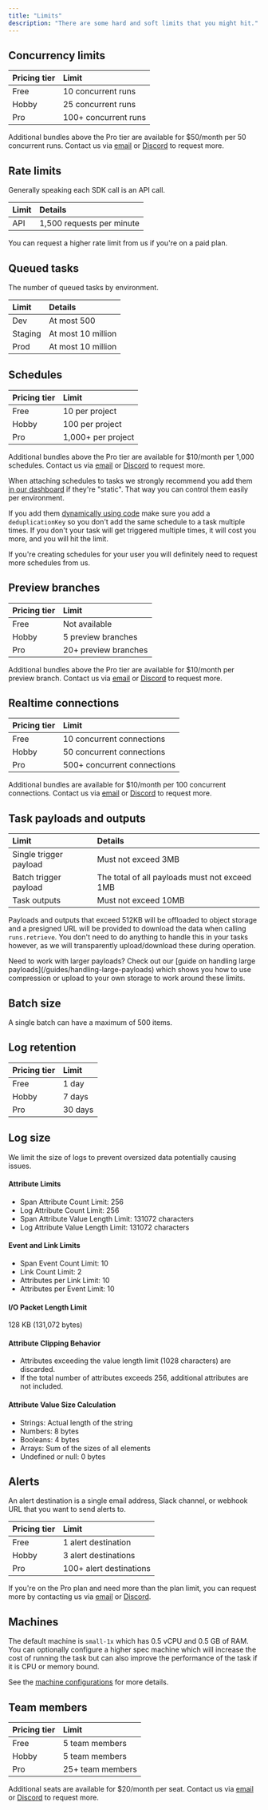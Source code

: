 ```yaml
---
title: "Limits"
description: "There are some hard and soft limits that you might hit."
---
```



## Concurrency limits

| Pricing tier | Limit                |
| :----------- | :------------------- |
| Free         | 10 concurrent runs   |
| Hobby        | 25 concurrent runs   |
| Pro          | 100+ concurrent runs |

Additional bundles above the Pro tier are available for $50/month per 50 concurrent runs. Contact us via [email](https://trigger.dev/contact) or [Discord](https://trigger.dev/discord) to request more.

## Rate limits

Generally speaking each SDK call is an API call.

| Limit | Details                   |
| :---- | :------------------------ |
| API   | 1,500 requests per minute |

You can request a higher rate limit from us if you're on a paid plan.

<RateLimitHitUseBatchTrigger />

## Queued tasks

The number of queued tasks by environment.

| Limit   | Details            |
| :------ | :----------------- |
| Dev     | At most 500        |
| Staging | At most 10 million |
| Prod    | At most 10 million |

## Schedules

| Pricing tier | Limit              |
| :----------- | :----------------- |
| Free         | 10 per project     |
| Hobby        | 100 per project    |
| Pro          | 1,000+ per project |

Additional bundles above the Pro tier are available for $10/month per 1,000 schedules. Contact us via [email](https://trigger.dev/contact) or [Discord](https://trigger.dev/discord) to request more.

When attaching schedules to tasks we strongly recommend you add them [in our dashboard](/tasks/scheduled#attaching-schedules-in-the-dashboard) if they're "static". That way you can control them easily per environment.

If you add them [dynamically using code](/management/schedules/create) make sure you add a `deduplicationKey` so you don't add the same schedule to a task multiple times. If you don't your task will get triggered multiple times, it will cost you more, and you will hit the limit.

If you're creating schedules for your user you will definitely need to request more schedules from us.

## Preview branches

| Pricing tier | Limit                |
| :----------- | :------------------- |
| Free         | Not available        |
| Hobby        | 5 preview branches   |
| Pro          | 20+ preview branches |

Additional bundles above the Pro tier are available for $10/month per preview branch. Contact us via [email](https://trigger.dev/contact) or [Discord](https://trigger.dev/discord) to request more.

## Realtime connections

| Pricing tier | Limit                       |
| :----------- | :-------------------------- |
| Free         | 10 concurrent connections   |
| Hobby        | 50 concurrent connections   |
| Pro          | 500+ concurrent connections |

Additional bundles are available for $10/month per 100 concurrent connections. Contact us via [email](https://trigger.dev/contact) or [Discord](https://trigger.dev/discord) to request more.

## Task payloads and outputs

| Limit                  | Details                                       |
| :--------------------- | :-------------------------------------------- |
| Single trigger payload | Must not exceed 3MB                           |
| Batch trigger payload  | The total of all payloads must not exceed 1MB |
| Task outputs           | Must not exceed 10MB                          |

Payloads and outputs that exceed 512KB will be offloaded to object storage and a presigned URL will be provided to download the data when calling `runs.retrieve`. You don't need to do anything to handle this in your tasks however, as we will transparently upload/download these during operation.

<Note>
  Need to work with larger payloads? Check out our [guide on handling large
  payloads](/guides/handling-large-payloads) which shows you how to use compression or upload to
  your own storage to work around these limits.
</Note>

## Batch size

A single batch can have a maximum of 500 items.

<SoftLimit />

## Log retention

| Pricing tier | Limit   |
| :----------- | :------ |
| Free         | 1 day   |
| Hobby        | 7 days  |
| Pro          | 30 days |

## Log size

We limit the size of logs to prevent oversized data potentially causing issues.

<Expandable title="log limits">

#### Attribute Limits

- Span Attribute Count Limit: 256
- Log Attribute Count Limit: 256
- Span Attribute Value Length Limit: 131072 characters
- Log Attribute Value Length Limit: 131072 characters

#### Event and Link Limits

- Span Event Count Limit: 10
- Link Count Limit: 2
- Attributes per Link Limit: 10
- Attributes per Event Limit: 10

#### I/O Packet Length Limit

128 KB (131,072 bytes)

#### Attribute Clipping Behavior

- Attributes exceeding the value length limit (1028 characters) are discarded.
- If the total number of attributes exceeds 256, additional attributes are not included.

#### Attribute Value Size Calculation

- Strings: Actual length of the string
- Numbers: 8 bytes
- Booleans: 4 bytes
- Arrays: Sum of the sizes of all elements
- Undefined or null: 0 bytes

</Expandable>

## Alerts

An alert destination is a single email address, Slack channel, or webhook URL that you want to send alerts to.

| Pricing tier | Limit                   |
| :----------- | :---------------------- |
| Free         | 1 alert destination     |
| Hobby        | 3 alert destinations    |
| Pro          | 100+ alert destinations |

If you're on the Pro plan and need more than the plan limit, you can request more by contacting us via [email](https://trigger.dev/contact) or [Discord](https://trigger.dev/discord).

## Machines

The default machine is `small-1x` which has 0.5 vCPU and 0.5 GB of RAM. You can optionally configure a higher spec machine which will increase the cost of running the task but can also improve the performance of the task if it is CPU or memory bound.

See the [machine configurations](/machines#machine-configurations) for more details.

## Team members

| Pricing tier | Limit            |
| :----------- | :--------------- |
| Free         | 5 team members   |
| Hobby        | 5 team members   |
| Pro          | 25+ team members |

Additional seats are available for $20/month per seat. Contact us via [email](https://trigger.dev/contact) or [Discord](https://trigger.dev/discord) to request more.
